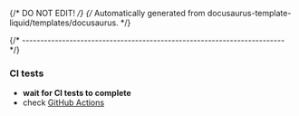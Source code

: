 {/* DO NOT EDIT! */}
{/* Automatically generated from docusaurus-template-liquid/templates/docusaurus. */}

{/* ------------------------------------------------------------------------ */}

### CI tests

- **wait for CI tests to complete**
- check [GitHub Actions](https://github.com/{{githubProjectOrganization}}/{{githubProjectName}}/actions)
